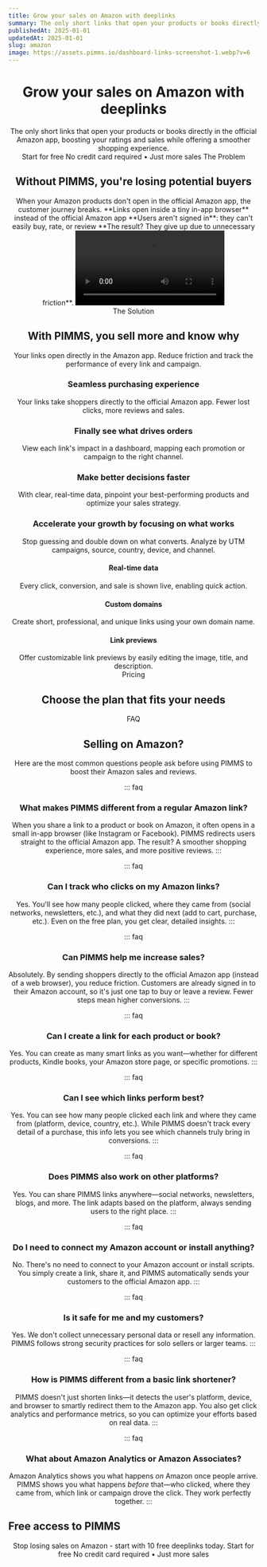 ```yaml
---
title: Grow your sales on Amazon with deeplinks
summary: The only short links that open your products or books directly in the official Amazon app, boosting your ratings and sales while offering a smoother shopping experience.
publishedAt: 2025-01-01
updatedAt: 2025-01-01
slug: amazon
image: https://assets.pimms.io/dashboard-links-screenshot-1.webp?v=6
---
```


<Header />

<Slide size="xs">
  <Avatars />
  <Hero>
    <H1>Grow your sales on Amazon with <Primary>deeplinks</Primary></H1>
    <Summary>The only short links that open your products or books directly in the official Amazon app, boosting your ratings and sales while offering a smoother shopping experience.</Summary>
  </Hero>
  <Centered>
    <CtaButton><Fast /> Start for free</CtaButton>
    <CtaBottomText>No credit card required • Just more sales</CtaBottomText>
  </Centered>
  <VideoSlide src="https://player.vimeo.com/video/1069612678?badge=0&playsinline=0" cover="https://assets.pimms.io/video-pimms-intro-en-preview.mp4?v=3" />
</Slide>

<Slide variant="secondary" id="problem">
  <Centered>
    <Label variant="problem">The Problem</Label>
    <H2>Without PIMMS, you're losing <Primary>potential buyers</Primary></H2>
  </Centered>
  
  <Section variant="card">
    <TwoColumns ratio="2-1">
      <Column span={2} order="text">
        <WithoutPimms />
        <Text size="lg">
          When your Amazon products don't open in the official Amazon app, the customer journey breaks.
        </Text>
        <List>
          <Item variant="problem">**Links open inside a tiny in-app browser** instead of the official Amazon app</Item>
          <Item variant="problem">**Users aren't signed in**: they can't easily buy, rate, or review</Item>
          <Item variant="problem">**The result? They give up due to unnecessary friction**.</Item>
        </List>
      </Column>
      <Column span={1} order="visual">
        <Video src="https://assets.pimms.io/too-many-step-paypal.mp4" />
      </Column>
    </TwoColumns>
  </Section>
</Slide>

<Slide id="top-features">
  <Centered>
    <Label variant="solution">The Solution</Label>
    <H2>With PIMMS, you sell more and <Primary>know why</Primary></H2>
    <Text size="lg">Your links open directly in the Amazon app. Reduce friction and track the performance of every link and campaign.</Text>
  </Centered>

  <Section>
    <TwoColumns ratio="7-5">
      <Column span={7} order="visual">
        <DeeplinkDemo />
      </Column>
      <Column span={5} order="text">
        <H3>Seamless purchasing experience</H3>
        <Text>Your links take shoppers directly to the official Amazon app. Fewer lost clicks, more reviews and sales.</Text>
      </Column>
    </TwoColumns>
  </Section>

  <Section>
    <TwoColumns ratio="5-7">
      <Column span={5} order="text">
        <H3>Finally see what drives orders</H3>
        <Text>View each link's impact in a dashboard, mapping each promotion or campaign to the right channel.</Text>
      </Column>
      <Column span={7} order="visual">
        <AnalyticsDemo showConversions={false} />
      </Column>
    </TwoColumns>
  </Section>

  <Section>
    <TwoColumns ratio="7-5">
      <Column span={7} order="visual">
        <Referer />
      </Column>
      <Column span={5} order="text">
        <H3>Make better decisions faster</H3>
        <Text>With clear, real-time data, pinpoint your best-performing products and optimize your sales strategy.</Text>
      </Column>
    </TwoColumns>
  </Section>

  <Section>
    <TwoColumns ratio="5-7">
      <Column span={5} order="text">
        <H3>Accelerate your growth by focusing on what works</H3>
        <Text>Stop guessing and double down on what converts. Analyze by UTM campaigns, source, country, device, and channel.</Text>
      </Column>
      <Column span={7} order="visual">
        <FilterFeature />
      </Column>
    </TwoColumns>
  </Section>

  <Section variant="card">
    <List layout="horizontal">
      <FeatureCard>
        <IconBox icon="zap" />
        <H4>Real-time data</H4>
        <Text>Every click, conversion, and sale is shown live, enabling quick action.</Text>
      </FeatureCard>
      <FeatureCard>
        <IconBox icon="globe" />
        <H4>Custom domains</H4>
        <Text>Create short, professional, and unique links using your own domain name.</Text>
      </FeatureCard>
      <FeatureCard>
        <IconBox icon="share" />
        <H4>Link previews</H4>
        <Text>Offer customizable link previews by easily editing the image, title, and description.</Text>
      </FeatureCard>
    </List>
  </Section>
</Slide>

<Slide variant="secondary" id="pricing">
  <Centered>
    <Label variant="none">Pricing</Label>
    <H2>Choose the plan that fits your needs</H2>
  </Centered>
  
  <Section>
    <TwoColumns ratio="1-1-1">
      <Column span={1}>
        <LifetimeOfferFree />
      </Column>
      <Column span={1}>
        <LifetimeOfferStarter />
      </Column>
      <Column span={1}>
        <LifetimeOfferPro />
      </Column>
    </TwoColumns>
  </Section>

  <Section>
    <LifetimeOfferScale />
  </Section>
</Slide>

<Slide>
  <Centered>
    <Label variant="none">FAQ</Label>
    <H2>Selling on Amazon?</H2>
    <Text size="lg">Here are the most common questions people ask before using PIMMS to boost their Amazon sales and reviews.</Text>
  </Centered>
  
  <Section>

::: faq
### What makes PIMMS different from a regular Amazon link?
When you share a link to a product or book on Amazon, it often opens in a small in-app browser (like Instagram or Facebook). PIMMS redirects users straight to the official Amazon app. The result? A smoother shopping experience, more sales, and more positive reviews.
:::

::: faq
### Can I track who clicks on my Amazon links?
Yes. You'll see how many people clicked, where they came from (social networks, newsletters, etc.), and what they did next (add to cart, purchase, etc.). Even on the free plan, you get clear, detailed insights.
:::

::: faq
### Can PIMMS help me increase sales?
Absolutely. By sending shoppers directly to the official Amazon app (instead of a web browser), you reduce friction. Customers are already signed in to their Amazon account, so it's just one tap to buy or leave a review. Fewer steps mean higher conversions.
:::

::: faq
### Can I create a link for each product or book?
Yes. You can create as many smart links as you want—whether for different products, Kindle books, your Amazon store page, or specific promotions.
:::

::: faq
### Can I see which links perform best?
Yes. You can see how many people clicked each link and where they came from (platform, device, country, etc.). While PIMMS doesn't track every detail of a purchase, this info lets you see which channels truly bring in conversions.
:::

::: faq
### Does PIMMS also work on other platforms?
Yes. You can share PIMMS links anywhere—social networks, newsletters, blogs, and more. The link adapts based on the platform, always sending users to the right place.
:::

::: faq
### Do I need to connect my Amazon account or install anything?
No. There's no need to connect to your Amazon account or install scripts. You simply create a link, share it, and PIMMS automatically sends your customers to the official Amazon app.
:::

::: faq
### Is it safe for me and my customers?
Yes. We don't collect unnecessary personal data or resell any information. PIMMS follows strong security practices for solo sellers or larger teams.
:::

::: faq
### How is PIMMS different from a basic link shortener?
PIMMS doesn't just shorten links—it detects the user's platform, device, and browser to smartly redirect them to the Amazon app. You also get click analytics and performance metrics, so you can optimize your efforts based on real data.
:::

::: faq
### What about Amazon Analytics or Amazon Associates?
Amazon Analytics shows you what happens *on* Amazon once people arrive. PIMMS shows you what happens *before* that—who clicked, where they came from, which link or campaign drove the click. They work perfectly together.
:::

  </Section>
</Slide>

<Slide variant="accent" id="free">
  <Section variant="card">
    <TwoColumns ratio="1-1">
      <Column span={1} order="text">
        <H2 align="left">Free access to PIMMS</H2>
        <Text size="lg">Stop losing sales on Amazon - start with 10 free deeplinks today.</Text>
        <CtaButton><Fast /> Start for free</CtaButton>
        <CtaBottomText>No credit card required • Just more sales</CtaBottomText>
      </Column>
      <Column span={1} order="text">
        <BouncingImages />
      </Column>
    </TwoColumns>
  </Section>
</Slide>

<Footer /> 